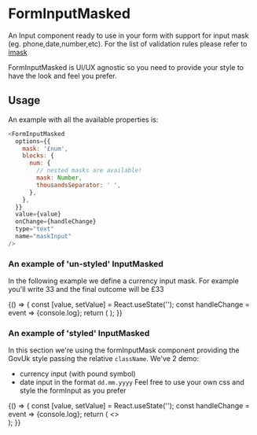 
<Meta title="DCXLibrary/Form/InputWithMask" component={FormInputMasked} />

# FormInputMasked

An Input component ready to use in your form with support for input mask (eg. phone,date,number,etc). For
the list of validation rules please refer to
[imask](https://imask.js.org/)

FormInputMasked is UI/UX agnostic so you need to provide your style to have the look
and feel you prefer.

## Usage

An example with all the available properties is:

```js
<FormInputMasked
  options={{
    mask: '£num',
    blocks: {
      num: {
        // nested masks are available!
        mask: Number,
        thousandsSeparator: ' ',
      },
    },
  }}
  value={value}
  onChange={handleChange}
  type="text"
  name="maskInput"
/>
```

### An example of 'un-styled' InputMasked
In the following example we define a currency input mask. For example you'll write 33 and the final outcome will be £33

<Canvas>
  <Story name="basic">
    {() => {
      const [value, setValue] = React.useState('');
      const handleChange = event => {console.log};
      return (
        <FormInputMasked
        options={{
          mask: '£num',
          blocks: {
            num: {
              // nested masks are available!
              mask: Number,
              thousandsSeparator: ' ',
            },
          },
        }}
        value={value}
        onChange={handleChange}
        type="text"
        name="maskInput"
      />
      );
    }}
  </Story>
</Canvas>

### An example of 'styled' InputMasked
In this section we're using the formInputMask component providing the GovUk style passing the relative `className`.
We've 2 demo:
- currency input (with pound symbol)
- date input in the format `dd.mm.yyyy`
Feel free to use your own css and style the formInput as you prefer

<Canvas>
  <Story name="HMRC">
    {() => {
      const [value, setValue] = React.useState('');
      const handleChange = event => {console.log};
      return (
      <>
        <FormInputMasked
        options={{
          mask: '£num',
          blocks: {
            num: {
              // nested masks are available!
              mask: Number,
              thousandsSeparator: ' ',
            },
          },
        }}
        value={value}
        onChange={handleChange}
        type="text"
        name="maskInput"
        className="govuk-input"
      />
      <div style={{marginBottom:'10px'}}/>
      <FormInputMasked
        options={{
    		mask: Date,
    		min: new Date(1990, 0, 1),
    		max: new Date(2020, 0, 1),
    		lazy: false
  		}}
        value={value}
        onChange={handleChange}
        type="text"
        name="maskInput"
        className="govuk-input"
      />
      </>
      );
    }}
  </Story>
</Canvas>

<Props of={FormInputMasked} />
